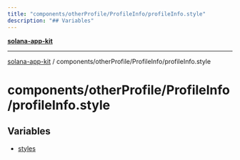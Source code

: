 ```yaml
---
title: "components/otherProfile/ProfileInfo/profileInfo.style"
description: "## Variables"
---
```


[**solana-app-kit**](../../../../README.mdx)

***

[solana-app-kit](../../../../README.mdx) / components/otherProfile/ProfileInfo/profileInfo.style

# components/otherProfile/ProfileInfo/profileInfo.style

## Variables

- [styles](variables/styles.mdx)
